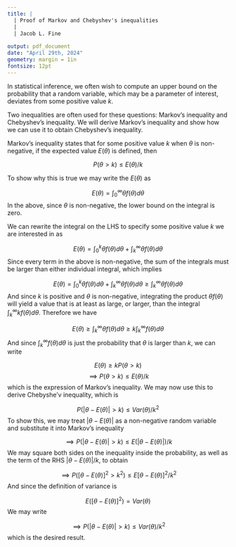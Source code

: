 ```yaml
---
title: |
  | Proof of Markov and Chebyshev's inequalities
  |
  | Jacob L. Fine
  
output: pdf_document
date: "April 29th, 2024"
geometry: margin = 1in
fontsize: 12pt
---
```


In statistical inference, we often wish to compute an upper bound on the probability that a
random variable, which may be a parameter of interest, deviates from some positive value $k$.

Two inequalities are often used for these questions: Markov's inequality and Chebyshev's inequality. We will derive Markov's 
inequality and show how we can use it to obtain Chebyshev's inequality. 

Markov's inequality states that for some positive value $k$ when $\theta$ is non-negative, if the expected value $E(\theta)$ is defined, then

$$P(\theta > k) \leq E(\theta)/k$$

To show why this is true we may write the $E(\theta)$ as

$$E(\theta) = \int_0^{\infty}\theta f(\theta)d\theta$$
In the above, since $\theta$ is non-negative, the lower bound on the integral is zero.

We can rewrite the integral on the LHS to specify some positive value $k$ we are interested in as

$$E(\theta) = \int_0^{k}\theta f(\theta)d\theta + \int_k^{\infty}\theta f(\theta)d\theta$$
Since every term in the above is non-negative, the sum of the integrals must be larger than either individual integral, which implies

$$E(\theta) = \int_0^{k}\theta f(\theta)d\theta + \int_k^{\infty}\theta f(\theta)d\theta \geq \int_k^{\infty}\theta f(\theta)d\theta $$
And since $k$ is positive and $\theta$ is non-negative, integrating the product $\theta f(\theta)$ will yield a value that is at least as large, or larger, than the integral $\int_k^{\infty} kf(\theta)d\theta$. Therefore we have

$$E(\theta) \geq \int_k^{\infty}\theta f(\theta)d\theta \geq k\int_k^{\infty} f(\theta)d\theta $$
And since $\int_k^{\infty} f(\theta)d\theta$ is just the probability that $\theta$ is larger than $k$, we can write

$$E(\theta)  \geq kP(\theta > k)$$
$$\implies P(\theta > k) \leq E(\theta)/k$$
which is the expression of Markov's inequality. We may now use this to derive Chebyshe'v inequality, which is

$$P(|\theta - E(\theta)| > k) \leq Var(\theta)/k^2$$
To show this, we may treat $|\theta - E(\theta)|$ as a non-negative random variable and substitute it into Markov's inequality

$$\implies P(|\theta - E(\theta)| > k) \leq E(|\theta - E(\theta)|)/k$$
We may square both sides on the inequality inside the probability, as well as the term of the RHS $|\theta - E(\theta)|/k$, to obtain

$$\implies P([\theta - E(\theta)]^2 > k^2) \leq E[\theta - E(\theta)]^2/k^2$$
And since the definition of variance is 

$$E([\theta - E(\theta)]^2)=Var(\theta)$$
We may write

$$\implies P(|\theta - E(\theta)| > k) \leq Var(\theta)/k^2$$
which is the desired result.